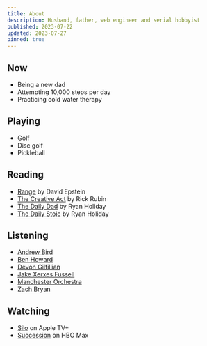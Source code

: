 ```yaml
---
title: About
description: Husband, father, web engineer and serial hobbyist
published: 2023-07-22
updated: 2023-07-27
pinned: true
---
```


## Now

- Being a new dad
- Attempting 10,000 steps per day
- Practicing cold water therapy

## Playing

- Golf
- Disc golf
- Pickleball

## Reading

- [Range](https://www.amazon.com/Range-Generalists-Triumph-Specialized-World/dp/0735214506/) by David Epstein
- [The Creative Act](https://www.amazon.com/Creative-Act-Way-Being/dp/0593652886) by Rick Rubin
- [The Daily Dad](https://www.amazon.com/Daily-Dad-Meditations-Parenting-Raising/dp/0593539052/) by Ryan Holiday
- [The Daily Stoic](https://www.amazon.com/Daily-Stoic-Meditations-Wisdom-Perseverance/dp/0735211736/) by Ryan Holiday

## Listening

- [Andrew Bird](https://www.youtube.com/@andrewbirdmusic)
- [Ben Howard](https://www.youtube.com/channel/UC7P46taO0CdI8Gy44P1X2yA)
- [Devon Gilfillian](https://www.youtube.com/@DevonGilfillian)
- [Jake Xerxes Fussell](https://www.youtube.com/channel/UCb7Cc1suIkrnKTbI407id2A)
- [Manchester Orchestra](https://www.youtube.com/channel/UCxi28TQABtfZ0pfvMVozD7Q)
- [Zach Bryan](https://www.youtube.com/channel/UCwK3C8Vgphad4PweezfUBAQ)

## Watching

- [Silo](https://tv.apple.com/us/show/silo/umc.cmc.3yksgc857px0k0rqe5zd4jice) on Apple TV+
- [Succession](https://www.hbomax.com/series/urn:hbo:series:GWukCJAq-nIuHwwEAAAB4) on HBO Max
